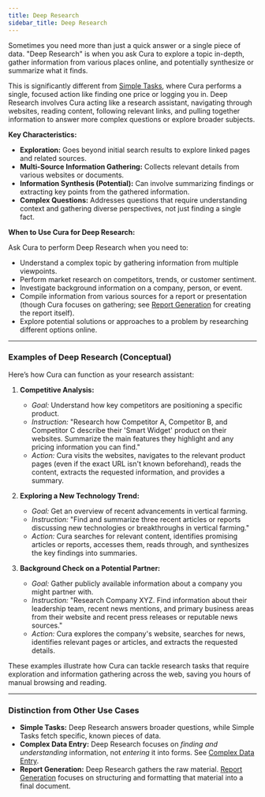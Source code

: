 ```yaml
---
title: Deep Research
sidebar_title: Deep Research
---
```


Sometimes you need more than just a quick answer or a single piece of data. "Deep Research" is when you ask Cura to explore a topic in-depth, gather information from various places online, and potentially synthesize or summarize what it finds.

This is significantly different from [Simple Tasks](/use-cases/simple-tasks), where Cura performs a single, focused action like finding one price or logging you in. Deep Research involves Cura acting like a research assistant, navigating through websites, reading content, following relevant links, and pulling together information to answer more complex questions or explore broader subjects.

**Key Characteristics:**

*   **Exploration:** Goes beyond initial search results to explore linked pages and related sources.
*   **Multi-Source Information Gathering:** Collects relevant details from various websites or documents.
*   **Information Synthesis (Potential):** Can involve summarizing findings or extracting key points from the gathered information.
*   **Complex Questions:** Addresses questions that require understanding context and gathering diverse perspectives, not just finding a single fact.

**When to Use Cura for Deep Research:**

Ask Cura to perform Deep Research when you need to:

*   Understand a complex topic by gathering information from multiple viewpoints.
*   Perform market research on competitors, trends, or customer sentiment.
*   Investigate background information on a company, person, or event.
*   Compile information from various sources for a report or presentation (though Cura focuses on gathering; see [Report Generation](/use-cases/report-generation) for creating the report itself).
*   Explore potential solutions or approaches to a problem by researching different options online.

---

### Examples of Deep Research (Conceptual)

Here’s how Cura can function as your research assistant:

1.  **Competitive Analysis:**
    *   *Goal:* Understand how key competitors are positioning a specific product.
    *   *Instruction:* "Research how Competitor A, Competitor B, and Competitor C describe their 'Smart Widget' product on their websites. Summarize the main features they highlight and any pricing information you can find."
    *   *Action:* Cura visits the websites, navigates to the relevant product pages (even if the exact URL isn't known beforehand), reads the content, extracts the requested information, and provides a summary.

2.  **Exploring a New Technology Trend:**
    *   *Goal:* Get an overview of recent advancements in vertical farming.
    *   *Instruction:* "Find and summarize three recent articles or reports discussing new technologies or breakthroughs in vertical farming."
    *   *Action:* Cura searches for relevant content, identifies promising articles or reports, accesses them, reads through, and synthesizes the key findings into summaries.

3.  **Background Check on a Potential Partner:**
    *   *Goal:* Gather publicly available information about a company you might partner with.
    *   *Instruction:* "Research Company XYZ. Find information about their leadership team, recent news mentions, and primary business areas from their website and recent press releases or reputable news sources."
    *   *Action:* Cura explores the company's website, searches for news, identifies relevant pages or articles, and extracts the requested details.

These examples illustrate how Cura can tackle research tasks that require exploration and information gathering across the web, saving you hours of manual browsing and reading.

---

### Distinction from Other Use Cases

*   **Simple Tasks:** Deep Research answers broader questions, while Simple Tasks fetch specific, known pieces of data.
*   **Complex Data Entry:** Deep Research focuses on *finding and understanding* information, not *entering* it into forms. See [Complex Data Entry](/use-cases/data-entry).
*   **Report Generation:** Deep Research gathers the raw material. [Report Generation](/use-cases/report-generation) focuses on structuring and formatting that material into a final document.

